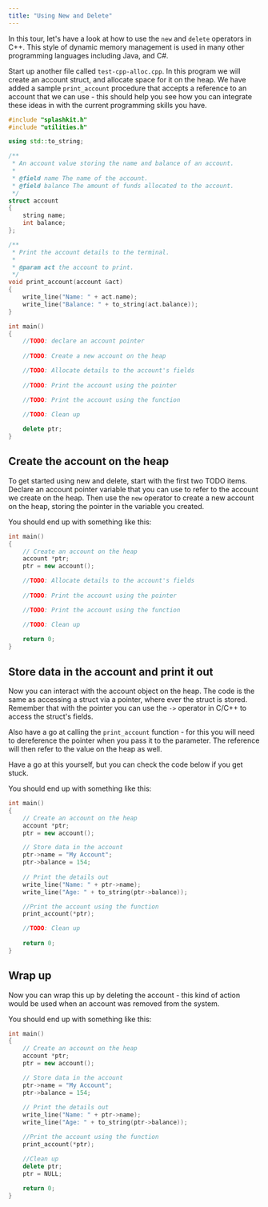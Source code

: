 ```yaml
---
title: "Using New and Delete"
---
```


In this tour, let's have a look at how to use the `new` and `delete` operators in C++. This style of dynamic memory management is used in many other programming languages including Java, and C#.

Start up another file called `test-cpp-alloc.cpp`. In this program we will create an account struct, and allocate space for it on the heap. We have added a sample `print_account` procedure that accepts a reference to an account that we can use - this should help you see how you can integrate these ideas in with the current programming skills you have.

```cpp
#include "splashkit.h"
#include "utilities.h"

using std::to_string;

/**
 * An account value storing the name and balance of an account.
 * 
 * @field name The name of the account.
 * @field balance The amount of funds allocated to the account.
 */
struct account
{
    string name;
    int balance;
};

/**
 * Print the account details to the terminal.
 * 
 * @param act the account to print.
 */
void print_account(account &act)
{
    write_line("Name: " + act.name);
    write_line("Balance: " + to_string(act.balance));
}

int main()
{
    //TODO: declare an account pointer
    
    //TODO: Create a new account on the heap

    //TODO: Allocate details to the account's fields
    
    //TODO: Print the account using the pointer

    //TODO: Print the account using the function

    //TODO: Clean up
    
    delete ptr;
}
```

## Create the account on the heap

To get started using new and delete, start with the first two TODO items. Declare an account pointer variable that you can use to refer to the account we create on the heap. Then use the `new` operator to create a new account on the heap, storing the pointer in the variable you created.

<Accordion>
  <AccordionItem
    header="Create an account pointer, and a new account"
  >

You should end up with something like this:

```cpp {3-5}
int main()
{
    // Create an account on the heap
    account *ptr;
    ptr = new account();

    //TODO: Allocate details to the account's fields
    
    //TODO: Print the account using the pointer

    //TODO: Print the account using the function

    //TODO: Clean up
    
    return 0;
}
```

  </AccordionItem>
</Accordion>

## Store data in the account and print it out

Now you can interact with the account object on the heap. The code is the same as accessing a struct via a pointer, where ever the struct is stored. Remember that with the pointer you can use the `->` operator in C/C++ to access the struct's fields.

Also have a go at calling the `print_account` function - for this you will need to dereference the pointer when you pass it to the parameter. The reference will then refer to the value on the heap as well.

Have a go at this yourself, but you can check the code below if you get stuck.

<Accordion>
  <AccordionItem
    header="Store data and print details"
  >

You should end up with something like this:

```cpp {7-9,11-13,15,16}
int main()
{
    // Create an account on the heap
    account *ptr;
    ptr = new account();

    // Store data in the account
    ptr->name = "My Account";
    ptr->balance = 154;
    
    // Print the details out
    write_line("Name: " + ptr->name);
    write_line("Age: " + to_string(ptr->balance));

    //Print the account using the function
    print_account(*ptr);

    //TODO: Clean up
    
    return 0;
}
```

  </AccordionItem>
</Accordion>

## Wrap up

Now you can wrap this up by deleting the account - this kind of action would be used when an account was removed from the system.

<Accordion>
  <AccordionItem
    header="Clean up"
  >

You should end up with something like this:

```cpp {18-20}
int main()
{
    // Create an account on the heap
    account *ptr;
    ptr = new account();

    // Store data in the account
    ptr->name = "My Account";
    ptr->balance = 154;
    
    // Print the details out
    write_line("Name: " + ptr->name);
    write_line("Age: " + to_string(ptr->balance));

    //Print the account using the function
    print_account(*ptr);

    //Clean up
    delete ptr;
    ptr = NULL;
    
    return 0;
}
```

  </AccordionItem>
</Accordion>


